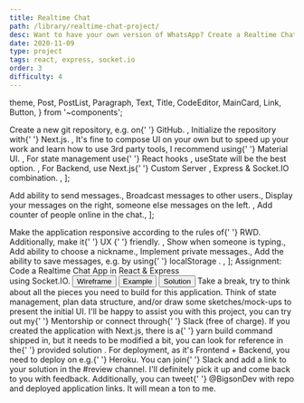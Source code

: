 ```yaml
---
title: Realtime Chat
path: /library/realtime-chat-project/
desc: Want to have your own version of WhatsApp? Create a Realtime Chat App with React, Express & Socket.IO.
date: 2020-11-09
type: project
tags: react, express, socket.io
order: 3
difficulty: 4
---
```



  theme,
  Post,
  PostList,
  Paragraph,
  Text,
  Title,
  CodeEditor,
  MainCard,
  Link,
  Button,
} from '~components';

  <Text>
    Create a new git repository, e.g. on{' '}
    <Link href="http://github.com/">GitHub</Link>.
  </Text>,
  <Text>
    Initialize the repository with{' '}
    <Link href="https://nextjs.org/">Next.js</Link>.
  </Text>,
  <Text>
    It's fine to compose UI on your own but to speed up your work and learn how
    to use 3rd party tools, I recommend using{' '}
    <Link href="https://material-ui.com/">Material UI</Link>.
  </Text>,
  <Text>
    For state management use{' '}
    <Link href="https://reactjs.org/docs/hooks-reference.html">
      React hooks
    </Link>
    , <Link href="https://reactjs.org/docs/hooks-reference.html#usestate">
      useState
    </Link> will be the best option.
  </Text>,
  <Text>
    For Backend, use Next.js{' '}
    <Link href="https://nextjs.org/docs/advanced-features/custom-server">
      Custom Server
    </Link>
    , <Link href="https://expressjs.com/">Express</Link> & <Link href="https://socket.io/">
      Socket.IO
    </Link> combination.
  </Text>,
];

  <Text>Add ability to send messages.</Text>,
  <Text>Broadcast messages to other users.</Text>,
  <Text>
    Display your messages on the right, someone else messages on the left.
  </Text>,
  <Text>Add counter of people online in the chat.</Text>,
];

  <Text>
    Make the application responsive according to the rules of{' '}
    <Link href="https://web.dev/responsive-web-design-basics/">RWD</Link>.
    Additionally, make it{' '}
    <Link href="https://www.interaction-design.org/literature/topics/ux-design">
      UX
    </Link>{' '}
    friendly.
  </Text>,
  <Text>Show when someone is typing.</Text>,
  <Text>Add ability to choose a nickname.</Text>,
  <Text>Implement private messages.</Text>,
  <Text>
    Add the ability to save messages, e.g. by using{' '}
    <Link href="https://developer.mozilla.org/en-US/docs/Web/API/Window/localStorage">
      localStorage
    </Link>
    .
  </Text>,
];

<Post>
  <Space size="large" direction="vertical">
    <MainCard title="About this project">
      <Title
        align="center"
        transform="none"
        marginBottom={theme.spacing.large}
        color={theme.colors.primary}
        fontSize={theme.fontSize.large}
        fontWeight={theme.fontWeight.stronger}
      >
        Realtime Chat
      </Title>
      <Paragraph align="center">
        <Text strong>Assignment:</Text> Code a Realtime Chat App in React &
        Express <br />
        using Socket.IO.
      </Paragraph>
      <Row gutter={[16, 16]} justify="center">
        <Col>
          <Link href="https://www.figma.com/file/wcTJcE0Foi1u3cTkV347Xx/Wireframes?node-id=264242%3A0">
            <Button type="secondary">Wireframe</Button>
          </Link>
        </Col>
        <Col>
          <Link href="https://morning-meadow-64994.herokuapp.com/">
            <Button type="secondary">Example</Button>
          </Link>
        </Col>
        <Col>
          <Link href="https://github.com/bigsondev/realtime-chat">
            <Button type="secondary">Solution</Button>
          </Link>
        </Col>
      </Row>
    </MainCard>
    <MainCard>
      <Title level={3}>Project Requirements</Title>
      <PostList data={projectRequirements} />
    </MainCard>
    <MainCard>
      <Title level={3}>Fundamental Features</Title>
      <PostList data={mustHaveFeatures} />
    </MainCard>
    <MainCard>
      <Title level={3}>Additional Features</Title>
      <PostList data={additionalFeatures} />
    </MainCard>
    <MainCard>
      <Title level={3}>Stuck, can't progress?</Title>
      <Paragraph>
        Take a break, try to think about all the pieces you need to build for
        this application. Think of state management, plan data structure, and/or
        draw some sketches/mock-ups to present the initial UI. I'll be happy to
        assist you with this project, you can try out my{' '}
        <GatsbyLink to="/mentorship/">Mentorship</GatsbyLink> or
        connect through{' '}
        <GatsbyLink to="/#bigsondev-slack">Slack</GatsbyLink> (free
        of charge).
      </Paragraph>
    </MainCard>
    <MainCard>
      <Title level={3}>Building & Deploying</Title>
      <Paragraph>
        If you created the application with Next.js, there is a{' '}
        <Text code>yarn build</Text> command shipped in, but it needs to be
        modified a bit, you can look for reference in the{' '}
        <Link href="https://github.com/bigsondev/realtime-chat/blob/main/package.json">
          provided solution
        </Link>
        . For deployment, as it's Frontend + Backend, you need to deploy on e.g.{' '}
        <Link href="https://www.heroku.com/">Heroku</Link>.
      </Paragraph>
    </MainCard>
    <MainCard>
      <Title level={3}>Share your solution</Title>
      <Paragraph>
        You can join{' '}
        <GatsbyLink to="/#bigsondev-slack">Slack</GatsbyLink> and add
        a link to your solution in the <Text strong>#review</Text> channel. I'll
        definitely pick it up and come back to you with feedback. Additionally,
        you can tweet{' '}
        <Link href="https://twitter.com/BigsonDev">@BigsonDev</Link> with repo
        and deployed application links. It will mean a ton to me.
      </Paragraph>
    </MainCard>
  </Space>
</Post>
